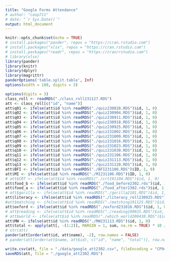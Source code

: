 ```yaml
---
title: "Google Forms Attendance"
# author: "coop711"
# date: "`r Sys.Date()`"
output: html_document
---
```


```r
knitr::opts_chunk$set(echo = TRUE)
# install.packages("pander", repos = "https://cran.rstudio.com")
# install.packages("xlsx", repos = "https://cran.rstudio.com")
# install.packages("readr", repos = "https://cran/rstudio.com")
# library(xlsx)
library(pander)
library(knitr)
library(dplyr)
library(magrittr)
panderOptions('table.split.table', Inf)
options(width = 180, digits = 3)
```

<!--
# Data and Score
-->

```r
options(digits = 3)
class_roll <- readRDS("./class_roll231127.RDS")
att <- class_roll[c("id", "name")]
att$q01 <- ifelse(att$id %in% readRDS("./quiz230828.RDS")$id, 1, 0)
att$q02 <- ifelse(att$id %in% readRDS("./quiz230904.RDS")$id, 1, 0)
att$q03 <- ifelse(att$id %in% readRDS("./quiz230911.RDS")$id, 1, 0)
att$q04 <- ifelse(att$id %in% readRDS("./quiz230918.RDS")$id, 1, 0)
att$q05 <- ifelse(att$id %in% readRDS("./quiz230925.RDS")$id, 1, 0)
att$q06 <- ifelse(att$id %in% readRDS("./quiz231002.RDS")$id, 1, 0)
att$q07 <- ifelse(att$id %in% readRDS("./quiz231009.RDS")$id, 1, 0)
att$q08 <- ifelse(att$id %in% readRDS("./quiz231016.RDS")$id, 1, 0)
att$q09 <- ifelse(att$id %in% readRDS("./quiz231023.RDS")$id, 1, 0)
att$q10 <- ifelse(att$id %in% readRDS("./quiz231030.RDS")$id, 1, 0)
att$q11 <- ifelse(att$id %in% readRDS("./quiz231106.RDS")$id, 1, 0)
att$q12 <- ifelse(att$id %in% readRDS("./quiz231113.RDS")$id, 1, 0)
att$q13 <- ifelse(att$id %in% readRDS("./quiz231120.RDS")$id, 1, 0)
att$BFI <- ifelse(att$id %in% readRDS("./BFI231106.RDS")$ID, 1, 0)
att$MI <- ifelse(att$id %in% readRDS("./MI231106.RDS")$ID, 1, 0)
# att$CRT <- ifelse(att$id %in% readRDS("./crt191104.RDS")$id, 1, 0)
att$food_b <- ifelse(att$id %in% readRDS("./food_before2302.rds")$id, 1, 0)
att$food_a <- ifelse(att$id %in% readRDS("./food_after2302.rds")$id, 1, 0)
# att$gorilla <- ifelse(att$id %in% readRDS("./gorilla2101.RDS")$id, 1, 0)
att$literacy <- ifelse(att$id %in% readRDS("./literacy_roll230925.RDS")$id, 1, 0)
#att$matching <- ifelse(att$id %in% readRDS("./matching191125.RDS")$id, 1, 0)
att$oxford <- ifelse(att$id %in% readRDS("./oxford231016.RDS")$id, 1, 0)
# att$reading <- ifelse(att$id %in% readRDS("./reading190925.RDS")$id, 1, 0)
# att$world <- ifelse(att$id %in% readRDS("./which_world200430.RDS")$id, 1, 0)
att$MW <- ifelse(att$id %in% readRDS("./MW231113.RDS")$id, 1, 0)
att$total <- apply(att[, -(1:2)], MARGIN = 1, sum, na.rm = TRUE) * 10 / 20
# str(att)                  
pander(att[order(att$id, att$name), -2], row.names = FALSE)
# pander(att[order(att$name, att$id), c("id", "name", "total")], row.names = FALSE)
```

<!--
## Save
-->

```r
write.csv(att, file = "./data/google_att2302.csv", fileEncoding = "CP949")
saveRDS(att, file = "./google_att2302.RDS")
```